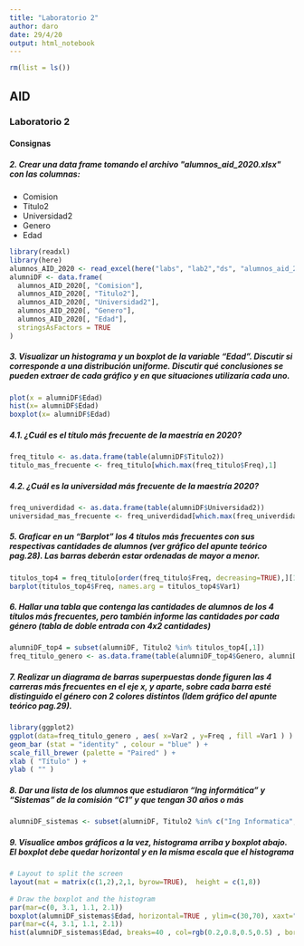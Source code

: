 ```yaml
---
title: "Laboratorio 2"
author: daro
date: 29/4/20
output: html_notebook
---
```

```r
rm(list = ls())
```

## AID
### Laboratorio 2
#### Consignas
##### 2. Crear una data frame tomando el archivo \"alumnos_aid_2020.xlsx\" con las columnas:
* Comision
* Titulo2
* Universidad2
* Genero
* Edad

```r
library(readxl)
library(here)
alumnos_AID_2020 <- read_excel(here("labs", "lab2","ds", "alumnos_aid_2020.xlsx"))
alumniDF <- data.frame(
  alumnos_AID_2020[, "Comision"],
  alumnos_AID_2020[, "Titulo2"],
  alumnos_AID_2020[, "Universidad2"],
  alumnos_AID_2020[, "Genero"],
  alumnos_AID_2020[, "Edad"],
  stringsAsFactors = TRUE
)
```

##### 3. Visualizar un histograma y un boxplot de la variable “Edad”. Discutir si corresponde a una distribución uniforme. Discutir qué conclusiones se pueden extraer de cada gráfico y en que situaciones utilizaría cada uno.

```r
plot(x = alumniDF$Edad)
hist(x= alumniDF$Edad)
boxplot(x= alumniDF$Edad)
```


##### 4.1. ¿Cuál es el título más frecuente de la maestría en 2020?

```r
freq_titulo <- as.data.frame(table(alumniDF$Titulo2))
titulo_mas_frecuente <- freq_titulo[which.max(freq_titulo$Freq),1]
```

##### 4.2. ¿Cuál es la universidad más frecuente de la maestría 2020?

```r
freq_univerdidad <- as.data.frame(table(alumniDF$Universidad2))
universidad_mas_frecuente <- freq_univerdidad[which.max(freq_univerdidad$Freq),1]
```

##### 5. Graficar en un “Barplot” los 4 títulos más frecuentes con sus respectivas cantidades de alumnos (ver gráfico del apunte teórico pag.28). Las barras deberán estar ordenadas de mayor a menor.

```r
titulos_top4 = freq_titulo[order(freq_titulo$Freq, decreasing=TRUE),][1:4,]
barplot(titulos_top4$Freq, names.arg = titulos_top4$Var1)
```

##### 6. Hallar una tabla que contenga las cantidades de alumnos de los 4 títulos más frecuentes, pero también informe las cantidades por cada género (tabla de doble entrada con 4x2 cantidades)

```r
alumniDF_top4 = subset(alumniDF, Titulo2 %in% titulos_top4[,1])
freq_titulo_genero <- as.data.frame(table(alumniDF_top4$Genero, alumniDF_top4$Titulo2))
```

##### 7. Realizar un diagrama de barras superpuestas donde figuren las 4 carreras más frecuentes en el eje x,  y aparte, sobre cada barra esté distinguido el género con 2 colores distintos (Idem gráfico del apunte teórico pag.29).

```r
library(ggplot2)
ggplot(data=freq_titulo_genero , aes( x=Var2 , y=Freq , fill =Var1 ) ) +
geom_bar (stat = "identity" , colour = "blue" ) +
scale_fill_brewer (palette = "Paired" ) +
xlab ( "Título" ) +
ylab ( "" )
```

##### 8. Dar una lista de los alumnos que estudiaron "Ing informática" y "Sistemas" de la comisión "C1" y que tengan 30 años o más

```r
alumniDF_sistemas <- subset(alumniDF, Titulo2 %in% c("Ing Informatica", "Sistemas") & Comision == 'C1' & Edad >= 30)
```

##### 9. Visualice ambos gráficos a la vez, histograma arriba y boxplot abajo. El boxplot debe quedar horizontal y en la misma escala que el histograma

```r
# Layout to split the screen
layout(mat = matrix(c(1,2),2,1, byrow=TRUE),  height = c(1,8))
 
# Draw the boxplot and the histogram 
par(mar=c(0, 3.1, 1.1, 2.1))
boxplot(alumniDF_sistemas$Edad, horizontal=TRUE , ylim=c(30,70), xaxt="n" , col=rgb(0.8,0.8,0,0.5) , frame=F)
par(mar=c(4, 3.1, 1.1, 2.1))
hist(alumniDF_sistemas$Edad, breaks=40 , col=rgb(0.2,0.8,0.5,0.5) , border=F , main="" , xlab="value of the variable", xlim=c(30,70))
```

